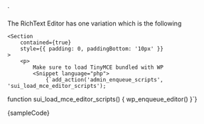 
<RichTextEditor />
`

<Section contained={true} style={{ paddingTop: 0 }}>
	<p>The RichText Editor has one variation which is the following</p>

	<Section
		contained={true}
		style={{ padding: 0, paddingBottom: '10px' }}
	>
		<p>
			Make sure to load TinyMCE bundled with WP
			<Snippet language="php">
				{`add_action('admin_enqueue_scripts', 'sui_load_mce_editor_scripts');

function sui_load_mce_editor_scripts() {
 wp_enqueue_editor()
}`}
			</Snippet>
		</p>
	</Section>
	<Preview contained={true} wrapper={true}>
		<RichTextEditor />
	</Preview>
	<Snippet language="js">{sampleCode}</Snippet>
</Section>
